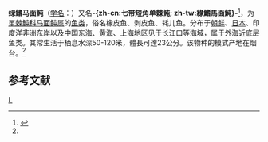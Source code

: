 {{noteTA
|T=zh-cn:绿鳍马面鲀; zh-tw:七帶短角單棘魨;
|1=zh-cn:绿鳍马面鲀; zh-tw:七帶短角單棘魨;
|G1=unit
}}
{{Speciesbox 
| taxon = Thamnaconus septentrionalis
| status = NE
| status_system = IUCN3.1
| authority = Günther, 1874<ref name='id8792'>{{cite web| url =http://www.bioinfo.cn/db05/BjdwSpecies.php?action=view&id=8792| title =绿鳍马面鲀| work =《中国动物物种编目数据库》| publisher =中国科学院微生物研究所| author =中国科学院动物研究所| accessdate =2009-04-16| deadurl =yes| archiveurl =https://web.archive.org/web/20160305081206/http://www.bioinfo.cn/db05/BjdwSpecies.php?action=view&id=8792| archivedate =2016-03-05}}</ref>
| synonyms = *''Monacanthus septentrionalis'', Günther, 1874
*''Navodon septentrionalis'', Günther, 1874
}}

'''绿鳍马面鲀'''（[[学名|学名]]：{{lang|la|''Thamnaconus septentrionalis''}}）又名'''-{zh-cn:七带短角单棘鲀; zh-tw:綠鰭馬面魨}-'''<ref>{{TaiBNET| zh=七帶短角單棘魨 | id=383003 | binomial=Thamnaconus septentrionalis | authority=Günther, 1874 | var= | accessdate=2013-01-24}}</ref>，为[[單棘魨科|單棘魨科]][[马面鲀属|马面鲀属]]的[[鱼类|鱼类]]，俗名橡皮鱼、剥皮鱼、耗儿鱼。分布于[[朝鲜|朝鲜]]、[[日本|日本]]、印度洋非洲东岸以及中国[[东海|东海]]、[[黄海|黄海]]、上海地区见于长江口等海域，属于外海近底层鱼类。其常生活于栖息水深50-120米，體長可達23公分。该物种的模式产地在烟台。<ref name='id8792'/>

== 参考文献 ==
{{reflist}}
{{taxonbar}}

[[Category:马面鲀属|L]]